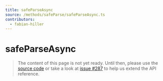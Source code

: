 ```yaml
---
title: safeParseAsync
source: /methods/safeParse/safeParseAsync.ts
contributors:
  - fabian-hiller
---
```


# safeParseAsync

> The content of this page is not yet ready. Until then, please use the [source code](https://github.com/fabian-hiller/valibot/blob/main/library/src/methods/safeParse/safeParseAsync.ts) or take a look at [issue #287](https://github.com/fabian-hiller/valibot/issues/287) to help us extend the API reference.
